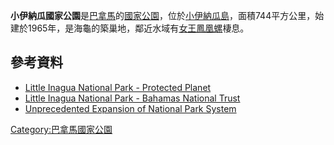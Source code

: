 {{coords|21.5000|N|73.0000|W|display=title}}

'''小伊納瓜國家公園'''是[[巴拿馬|巴拿馬]]的[[國家公園|國家公園]]，位於[[小伊納瓜島|小伊納瓜島]]，面積744平方公里，始建於1965年，是海龜的築巢地，鄰近水域有[[女王鳳凰螺|女王鳳凰螺]]棲息。

==參考資料==
* [https://protectedplanet.net/little-inagua-national-park-national-park Little Inagua National Park - Protected Planet] {{Wayback|url=https://protectedplanet.net/little-inagua-national-park-national-park |date=20190104124248 }}
* [https://bnt.bs/little-inagua-national-park/ Little Inagua National Park - Bahamas National Trust] {{Wayback|url=https://bnt.bs/little-inagua-national-park/ |date=20190427163331 }}
* [https://www.bsc-eoc.org/download/BNT-newsletter_June02.pdf Unprecedented Expansion of National Park System] {{Wayback|url=https://www.bsc-eoc.org/download/BNT-newsletter_June02.pdf |date=20150421181404 }}

{{Panama-geo-stub}}
[[Category:巴拿馬國家公園|Category:巴拿馬國家公園]]